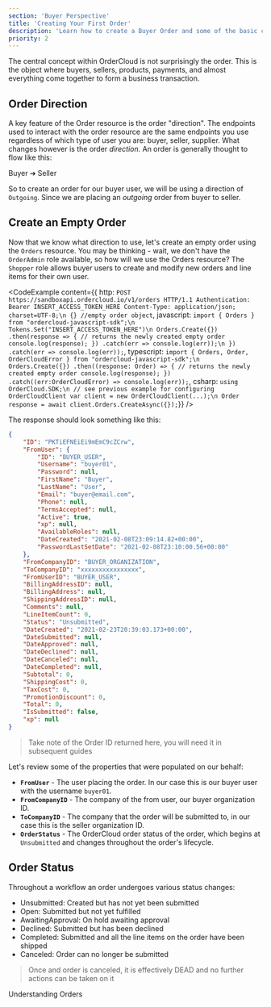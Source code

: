 ```yaml
---
section: 'Buyer Perspective'
title: 'Creating Your First Order'
description: 'Learn how to create a Buyer Order and some of the basic concepts surrounding the Order model.'
priority: 2
---
```


The central concept within OrderCloud is not surprisingly the order. This is the object where buyers, sellers, products, payments, and almost everything come together to form a business transaction.

## Order Direction

A key feature of the Order resource is the order "direction". The endpoints used to interact with the order resource are the same endpoints you use regardless of which type of user you are: buyer, seller, supplier. What changes however is the order _direction_. An order is generally thought to flow like this:

Buyer ➔ Seller

So to create an order for our buyer user, we will be using a direction of `Outgoing`. Since we are placing an _outgoing_ order from buyer to seller.

## Create an Empty Order
Now that we know what direction to use, let's create an empty order using the `Orders` resource. You may be thinking - wait, we don't have the `OrderAdmin` role available, so how will we use the Orders resource? The `Shopper` role allows buyer users to create and modify new orders and line items for their own user.

<CodeExample
  content={{
    http: `POST https://sandboxapi.ordercloud.io/v1/orders HTTP/1.1
Authentication: Bearer INSERT_ACCESS_TOKEN_HERE
Content-Type: application/json; charset=UTF-8;\n
{} //empty order object`,
javascript: `import { Orders } from "ordercloud-javascript-sdk";\n
Tokens.Set("INSERT_ACCESS_TOKEN_HERE")\n
Orders.Create({})
  .then(response => {
      // returns the newly created empty order
      console.log(response);
  })
  .catch(err => console.log(err));\n
})
.catch(err => console.log(err));`,
typescript: `import { Orders, Order, OrderCloudError } from "ordercloud-javascript-sdk";\n
Orders.Create({})
  .then((response: Order) => {
      // returns the newly created empty order
      console.log(response);
  })
  .catch((err:OrderCloudError) => console.log(err));`,
csharp: `using OrderCloud.SDK;\n
// see previous example for configuring OrderCloudClient
var client = new OrderCloudClient(...);\n
Order response = await client.Orders.CreateAsync({});`}}
/>

The response should look something like this:

```json
{
	"ID": "PKTiEFNEiEi9mEmC9cZCrw",
	"FromUser": {
		"ID": "BUYER_USER",
		"Username": "buyer01",
		"Password": null,
		"FirstName": "Buyer",
		"LastName": "User",
		"Email": "buyer@email.com",
		"Phone": null,
		"TermsAccepted": null,
		"Active": true,
		"xp": null,
		"AvailableRoles": null,
		"DateCreated": "2021-02-08T23:09:14.82+00:00",
		"PasswordLastSetDate": "2021-02-08T23:10:00.56+00:00"
	},
	"FromCompanyID": "BUYER_ORGANIZATION",
	"ToCompanyID": "xxxxxxxxxxxxxxxx",
	"FromUserID": "BUYER_USER",
	"BillingAddressID": null,
	"BillingAddress": null,
	"ShippingAddressID": null,
	"Comments": null,
	"LineItemCount": 0,
	"Status": "Unsubmitted",
	"DateCreated": "2021-02-23T20:39:03.173+00:00",
	"DateSubmitted": null,
	"DateApproved": null,
	"DateDeclined": null,
	"DateCanceled": null,
	"DateCompleted": null,
	"Subtotal": 0,
	"ShippingCost": 0,
	"TaxCost": 0,
	"PromotionDiscount": 0,
	"Total": 0,
	"IsSubmitted": false,
	"xp": null
}
```

> Take note of the Order ID returned here, you will need it in subsequent guides

Let's review some of the properties that were populated on our behalf:

- **`FromUser`** - The user placing the order. In our case this is our buyer user with the username `buyer01`.
- **`FromCompanyID`** - The company of the from user, our buyer organization ID.
- **`ToCompanyID`** - The company that the order will be submitted to, in our case this is the seller organization ID.
- **`OrderStatus`** - The OrderCloud order status of the order, which begins at `Unsubmitted` and changes throughout the order's lifecycle.

## Order Status
Throughout a workflow an order undergoes various status changes:

- Unsubmitted: Created but has not yet been submitted
- Open: Submitted but not yet fulfilled
- AwaitingApproval: On hold awaiting approval
- Declined: Submitted but has been declined
- Completed: Submitted and all the line items on the order have been shipped
- Canceled: Order can no longer be submitted

> Once and order is canceled, it is effectively DEAD and no further actions can be taken on it

<ContentLink to="/knowledge-base/orders" subtitle="Further Reading">Understanding Orders</ContentLink>